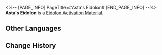 <%-- [PAGE_INFO]
PageTitle=#Asta's Eidolon#
[END_PAGE_INFO] --%>
{{Item Infobox
|id          = 11009
|image       = Item Asta's Eidolon.png
|type        = Eidolon Activation Material
|invCategory = 
|rarity      = 4
|effect      = 
|description = Material for raising Asta's Eidolon Level.
}}
'''Asta's Eidolon''' is a [[Eidolon Activation Material]].

==Other Languages==
{{Other Languages
|en   = Asta's Eidolon
|zhs  = 【艾丝妲】的星魂
|zht  = 【艾絲妲】的星魂
|ja   = 「アスター」の星魂
|ko   = [아스타]의 성혼
|es   = Eidolon de Asta
|fr   = Eidolon d'Asta
|ru   = Эйдолон Асты
|th   = Eidolon ของ Asta
|vi   = Tinh Hồn Asta
|de   = Astas Eidolon
|id   = Asta's Eidolon
|pt   = Eidolon de Asta
}}

==Change History==
{{Change History|1.0}}